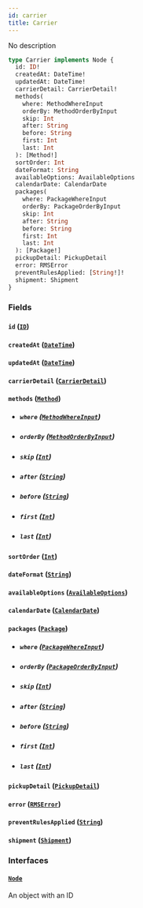 ```yaml
---
id: carrier
title: Carrier
---
```


No description

```graphql
type Carrier implements Node {
  id: ID!
  createdAt: DateTime!
  updatedAt: DateTime!
  carrierDetail: CarrierDetail!
  methods(
    where: MethodWhereInput
    orderBy: MethodOrderByInput
    skip: Int
    after: String
    before: String
    first: Int
    last: Int
  ): [Method!]
  sortOrder: Int
  dateFormat: String
  availableOptions: AvailableOptions
  calendarDate: CalendarDate
  packages(
    where: PackageWhereInput
    orderBy: PackageOrderByInput
    skip: Int
    after: String
    before: String
    first: Int
    last: Int
  ): [Package!]
  pickupDetail: PickupDetail
  error: RMSError
  preventRulesApplied: [String!]!
  shipment: Shipment
}
```

### Fields

#### `id` ([`ID`](../../order-view-service/scalars/id))

#### `createdAt` ([`DateTime`](../../order-view-service/scalars/date-time))

#### `updatedAt` ([`DateTime`](../../order-view-service/scalars/date-time))

#### `carrierDetail` ([`CarrierDetail`](../../order-view-service/objects/carrier-detail))

#### `methods` ([`Method`](../../order-view-service/objects/method))

- ##### `where` ([`MethodWhereInput`](../../order-view-service/inputs/method-where-input))

- ##### `orderBy` ([`MethodOrderByInput`](../../order-view-service/enums/method-order-by-input))

- ##### `skip` ([`Int`](../../order-view-service/scalars/int))

- ##### `after` ([`String`](../../order-view-service/scalars/string))

- ##### `before` ([`String`](../../order-view-service/scalars/string))

- ##### `first` ([`Int`](../../order-view-service/scalars/int))

- ##### `last` ([`Int`](../../order-view-service/scalars/int))

#### `sortOrder` ([`Int`](../../order-view-service/scalars/int))

#### `dateFormat` ([`String`](../../order-view-service/scalars/string))

#### `availableOptions` ([`AvailableOptions`](../../order-view-service/objects/available-options))

#### `calendarDate` ([`CalendarDate`](../../order-view-service/objects/calendar-date))

#### `packages` ([`Package`](../../order-view-service/objects/package))

- ##### `where` ([`PackageWhereInput`](../../order-view-service/inputs/package-where-input))

- ##### `orderBy` ([`PackageOrderByInput`](../../order-view-service/enums/package-order-by-input))

- ##### `skip` ([`Int`](../../order-view-service/scalars/int))

- ##### `after` ([`String`](../../order-view-service/scalars/string))

- ##### `before` ([`String`](../../order-view-service/scalars/string))

- ##### `first` ([`Int`](../../order-view-service/scalars/int))

- ##### `last` ([`Int`](../../order-view-service/scalars/int))

#### `pickupDetail` ([`PickupDetail`](../../order-view-service/objects/pickup-detail))

#### `error` ([`RMSError`](../../order-view-service/objects/rmserror))

#### `preventRulesApplied` ([`String`](../../order-view-service/scalars/string))

#### `shipment` ([`Shipment`](../../order-view-service/objects/shipment))

### Interfaces

#### [`Node`](../../order-view-service/interfaces/node)

An object with an ID
